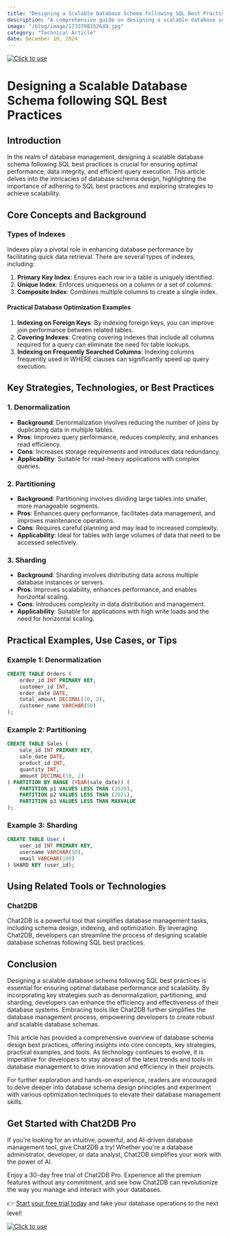 ```yaml
---
title: "Designing a Scalable Database Schema following SQL Best Practices"
description: "A comprehensive guide on designing a scalable database schema following SQL best practices, covering core concepts, key strategies, practical examples, and tools."
image: "/blog/image/1733798152649.jpg"
category: "Technical Article"
date: December 10, 2024
---
```

[![Click to use](/image/blog/bg/chat2db1.png)](https://app.chat2db.ai/)
# Designing a Scalable Database Schema following SQL Best Practices


<Authors date="December 10, 2024">
  <Author name="Rowan Hill" link="https://chat2db.ai" />
</Authors>

## Introduction

In the realm of database management, designing a scalable database schema following SQL best practices is crucial for ensuring optimal performance, data integrity, and efficient query execution. This article delves into the intricacies of database schema design, highlighting the importance of adhering to SQL best practices and exploring strategies to achieve scalability.

## Core Concepts and Background

### Types of Indexes

Indexes play a pivotal role in enhancing database performance by facilitating quick data retrieval. There are several types of indexes, including:

1. **Primary Key Index**: Ensures each row in a table is uniquely identified.
2. **Unique Index**: Enforces uniqueness on a column or a set of columns.
3. **Composite Index**: Combines multiple columns to create a single index.

#### Practical Database Optimization Examples

1. **Indexing on Foreign Keys**: By indexing foreign keys, you can improve join performance between related tables.
2. **Covering Indexes**: Creating covering indexes that include all columns required for a query can eliminate the need for table lookups.
3. **Indexing on Frequently Searched Columns**: Indexing columns frequently used in WHERE clauses can significantly speed up query execution.

## Key Strategies, Technologies, or Best Practices

### 1. Denormalization

- **Background**: Denormalization involves reducing the number of joins by duplicating data in multiple tables.
- **Pros**: Improves query performance, reduces complexity, and enhances read efficiency.
- **Cons**: Increases storage requirements and introduces data redundancy.
- **Applicability**: Suitable for read-heavy applications with complex queries.

### 2. Partitioning

- **Background**: Partitioning involves dividing large tables into smaller, more manageable segments.
- **Pros**: Enhances query performance, facilitates data management, and improves maintenance operations.
- **Cons**: Requires careful planning and may lead to increased complexity.
- **Applicability**: Ideal for tables with large volumes of data that need to be accessed selectively.

### 3. Sharding

- **Background**: Sharding involves distributing data across multiple database instances or servers.
- **Pros**: Improves scalability, enhances performance, and enables horizontal scaling.
- **Cons**: Introduces complexity in data distribution and management.
- **Applicability**: Suitable for applications with high write loads and the need for horizontal scaling.

## Practical Examples, Use Cases, or Tips

### Example 1: Denormalization

```sql
CREATE TABLE Orders (
    order_id INT PRIMARY KEY,
    customer_id INT,
    order_date DATE,
    total_amount DECIMAL(10, 2),
    customer_name VARCHAR(50)
);
```

### Example 2: Partitioning

```sql
CREATE TABLE Sales (
    sale_id INT PRIMARY KEY,
    sale_date DATE,
    product_id INT,
    quantity INT,
    amount DECIMAL(10, 2)
) PARTITION BY RANGE (YEAR(sale_date)) (
    PARTITION p1 VALUES LESS THAN (2020),
    PARTITION p2 VALUES LESS THAN (2021),
    PARTITION p3 VALUES LESS THAN MAXVALUE
);
```

### Example 3: Sharding

```sql
CREATE TABLE User (
    user_id INT PRIMARY KEY,
    username VARCHAR(50),
    email VARCHAR(100)
) SHARD KEY (user_id);
```

## Using Related Tools or Technologies

### Chat2DB

Chat2DB is a powerful tool that simplifies database management tasks, including schema design, indexing, and optimization. By leveraging Chat2DB, developers can streamline the process of designing scalable database schemas following SQL best practices.

## Conclusion

Designing a scalable database schema following SQL best practices is essential for ensuring optimal database performance and scalability. By incorporating key strategies such as denormalization, partitioning, and sharding, developers can enhance the efficiency and effectiveness of their database systems. Embracing tools like Chat2DB further simplifies the database management process, empowering developers to create robust and scalable database schemas.

This article has provided a comprehensive overview of database schema design best practices, offering insights into core concepts, key strategies, practical examples, and tools. As technology continues to evolve, it is imperative for developers to stay abreast of the latest trends and tools in database management to drive innovation and efficiency in their projects.

For further exploration and hands-on experience, readers are encouraged to delve deeper into database schema design principles and experiment with various optimization techniques to elevate their database management skills.

## Get Started with Chat2DB Pro

If you're looking for an intuitive, powerful, and AI-driven database management tool, give Chat2DB a try! Whether you're a database administrator, developer, or data analyst, Chat2DB simplifies your work with the power of AI.

Enjoy a 30-day free trial of Chat2DB Pro. Experience all the premium features without any commitment, and see how Chat2DB can revolutionize the way you manage and interact with your databases.

👉 [Start your free trial today](https://app.chat2db.ai/) and take your database operations to the next level!

[![Click to use](/image/blog/bg/chat2db.jpg)](https://app.chat2db.ai/)